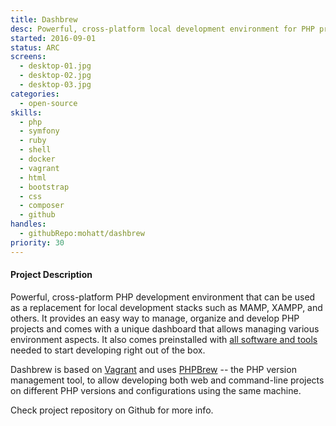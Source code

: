 ```yaml
---
title: Dashbrew
desc: Powerful, cross-platform local development environment for PHP projects.
started: 2016-09-01
status: ARC
screens:
  - desktop-01.jpg
  - desktop-02.jpg
  - desktop-03.jpg
categories:
  - open-source
skills:
  - php
  - symfony
  - ruby
  - shell
  - docker
  - vagrant
  - html
  - bootstrap
  - css
  - composer
  - github
handles:
  - githubRepo:mohatt/dashbrew
priority: 30
---
```

#### Project Description

Powerful, cross-platform PHP development environment that can be used as a replacement for local development stacks such as MAMP, XAMPP, and
others. It provides an easy way to manage, organize and develop PHP projects and comes with a unique dashboard that allows managing
various environment aspects. It also comes preinstalled with [all software and tools](https://github.com/mdkholy/dashbrew-basebox#included-software)
needed to start developing right out of the box.

Dashbrew is based on [Vagrant](https://www.vagrantup.com) and uses [PHPBrew](https://github.com/phpbrew/phpbrew) -- the PHP version
management tool, to allow developing both web and command-line projects on different PHP versions and configurations using the same machine.

Check project repository on Github for more info.
